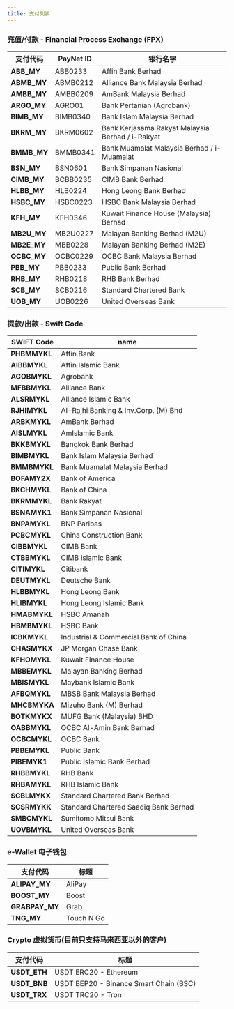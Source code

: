 ```yaml
---
title: 支付列表
---
```


### 充值/付款 - Financial Process Exchange (FPX) 

| 支付代码         | PayNet ID | 银行名字                              |
| ------------ | -------- | -------------------------------------- |
| **ABB\_MY**    | ABB0233  | Affin Bank Berhad                      |
| **ABMB\_MY** | ABMB0212 | Alliance Bank Malaysia Berhad          |
| **AMBB\_MY**   | AMBB0209 | AmBank Malaysia Berhad                 |
| **ARGO\_MY**      | AGRO01   | Bank Pertanian (Agrobank)              |
| **BIMB\_MY**     | BIMB0340 | Bank Islam Malaysia Berhad             |
| **BKRM\_MY**     | BKRM0602 | Bank Kerjasama Rakyat Malaysia Berhad / i-Rakyat  |
| **BMMB\_MY**     | BMMB0341 | Bank Muamalat Malaysia Berhad / i-Muamalat         |
| **BSN\_MY**      | BSN0601  | Bank Simpanan Nasional                 |
| **CIMB\_MY**     | BCBB0235 | CIMB Bank Berhad                       |
| **HLBB\_MY**      | HLB0224  | Hong Leong Bank Berhad                 |
| **HSBC\_MY**     | HSBC0223 | HSBC Bank Malaysia Berhad              |
| **KFH\_MY**      | KFH0346  | Kuwait Finance House (Malaysia) Berhad |
| **MB2U\_MY**     | MB2U0227 | Malayan Banking Berhad (M2U)           |
| **MB2E\_MY**     | MBB0228  | Malayan Banking Berhad (M2E)           |
| **OCBC\_MY**     | OCBC0229 | OCBC Bank Malaysia Berhad              |
| **PBB\_MY**      | PBB0233  | Public Bank Berhad                     |
| **RHB\_MY**      | RHB0218  | RHB Bank Berhad                        |
| **SCB\_MY**      | SCB0216  | Standard Chartered Bank                |
| **UOB\_MY**      | UOB0226  | United Overseas Bank                   |

### 提款/出款 - Swift Code

| SWIFT Code | name                                  |
|-----------|---------------------------------------|
| **PHBMMYKL**  | Affin Bank                            |
| **AIBBMYKL**  | Affin Islamic Bank                    |
| **AGOBMYKL**  | Agrobank                              |
| **MFBBMYKL**  | Alliance Bank                         |
| **ALSRMYKL**  | Alliance Islamic Bank                 |
| **RJHIMYKL**  | Al-Rajhi Banking & Inv.Corp. (M) Bhd  |
| **ARBKMYKL**  | AmBank Berhad                         |
| **AISLMYKL**  | AmIslamic Bank                        |
| **BKKBMYKL**  | Bangkok Bank Berhad                   |
| **BIMBMYKL**  | Bank Islam Malaysia Berhad            |
| **BMMBMYKL**  | Bank Muamalat Malaysia Berhad         |
| **BOFAMY2X**  | Bank of America                       |
| **BKCHMYKL**  | Bank of China                         |
| **BKRMMYKL**  | Bank Rakyat                           |
| **BSNAMYK1**  | Bank Simpanan Nasional                |
| **BNPAMYKL**  | BNP Paribas                           |
| **PCBCMYKL**  | China Construction Bank               |
| **CIBBMYKL**  | CIMB Bank                             |
| **CTBBMYKL**  | CIMB Islamic Bank                     |
| **CITIMYKL**  | Citibank                              |
| **DEUTMYKL**  | Deutsche Bank                         |
| **HLBBMYKL**  | Hong Leong Bank                       |
| **HLIBMYKL**  | Hong Leong Islamic Bank               |
| **HMABMYKL**  | HSBC Amanah                           |
| **HBMBMYKL**  | HSBC Bank                             |
| **ICBKMYKL**  | Industrial & Commercial Bank of China |
| **CHASMYKX**  | JP Morgan Chase Bank                  |
| **KFHOMYKL**  | Kuwait Finance House                  |
| **MBBEMYKL**  | Malayan Banking Berhad                |
| **MBISMYKL**  | Maybank Islamic Bank                  |
| **AFBQMYKL**  | MBSB Bank Malaysia Berhad             |
| **MHCBMYKA**  | Mizuho Bank (M) Berhad                |
| **BOTKMYKX**  | MUFG Bank (Malaysia) BHD              |
| **OABBMYKL**  | OCBC Al-Amin Bank Berhad              |
| **OCBCMYKL**  | OCBC Bank                             |
| **PBBEMYKL**  | Public Bank                           |
| **PIBEMYK1**  | Public Islamic Bank Berhad            |
| **RHBBMYKL**  | RHB Bank                              |
| **RHBAMYKL**  | RHB Islamic Bank                      |
| **SCBLMYKX**  | Standard Chartered Bank Berhad        |
| **SCSRMYKK**  | Standard Chartered Saadiq Bank Berhad |
| **SMBCMYKL**  | Sumitomo Mitsui Bank                  |
| **UOVBMYKL**  | United Overseas Bank                  |

### e-Wallet 电子钱包

| 支付代码 | 标题     |
| ----------- | ---------- |
| **ALIPAY\_MY**  | AliPay     |
| **BOOST\_MY**   | Boost      |
| **GRABPAY\_MY** | Grab       |
| **TNG\_MY**     | Touch N Go |

### Crypto 虚拟货币(目前只支持马来西亚以外的客户)

| 支付代码 | 标题     |
| ----------- | ---------- |
| **USDT\_ETH**  | USDT ERC20 - Ethereum     |
| **USDT\_BNB**   | USDT BEP20 - Binance Smart Chain (BSC)      |
| **USDT\_TRX** | USDT TRC20 - Tron  |